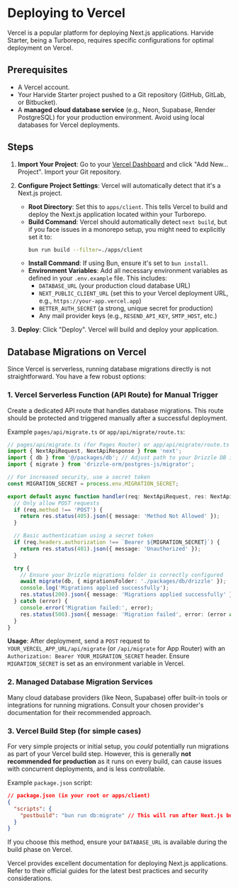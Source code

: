# Deploying to Vercel

Vercel is a popular platform for deploying Next.js applications. Harvide Starter, being a Turborepo, requires specific configurations for optimal deployment on Vercel.

## Prerequisites

*   A Vercel account.
*   Your Harvide Starter project pushed to a Git repository (GitHub, GitLab, or Bitbucket).
*   A **managed cloud database service** (e.g., Neon, Supabase, Render PostgreSQL) for your production environment. Avoid using local databases for Vercel deployments.

## Steps

1.  **Import Your Project**:
    Go to your [Vercel Dashboard](https://vercel.com/dashboard) and click "Add New... Project".
    Import your Git repository.

2.  **Configure Project Settings**:
    Vercel will automatically detect that it's a Next.js project.
    *   **Root Directory**: Set this to `apps/client`. This tells Vercel to build and deploy the Next.js application located within your Turborepo.
    *   **Build Command**: Vercel should automatically detect `next build`, but if you face issues in a monorepo setup, you might need to explicitly set it to:
        ```bash
        bun run build --filter=./apps/client
        ```
    *   **Install Command**: If using Bun, ensure it's set to `bun install`.
    *   **Environment Variables**: Add all necessary environment variables as defined in your `.env.example` file. This includes:
        *   `DATABASE_URL` (your production cloud database URL)
        *   `NEXT_PUBLIC_CLIENT_URL` (set this to your Vercel deployment URL, e.g., `https://your-app.vercel.app`)
        *   `BETTER_AUTH_SECRET` (a strong, unique secret for production)
        *   Any mail provider keys (e.g., `RESEND_API_KEY`, `SMTP_HOST`, etc.)

3.  **Deploy**:
    Click "Deploy". Vercel will build and deploy your application.

## Database Migrations on Vercel

Since Vercel is serverless, running database migrations directly is not straightforward. You have a few robust options:

### 1. Vercel Serverless Function (API Route) for Manual Trigger

Create a dedicated API route that handles database migrations. This route should be protected and triggered manually after a successful deployment.

Example `pages/api/migrate.ts` or `app/api/migrate/route.ts`:
```typescript
// pages/api/migrate.ts (for Pages Router) or app/api/migrate/route.ts (for App Router)
import { NextApiRequest, NextApiResponse } from 'next';
import { db } from '@/packages/db'; // Adjust path to your Drizzle DB instance
import { migrate } from 'drizzle-orm/postgres-js/migrator';

// For increased security, use a secret token
const MIGRATION_SECRET = process.env.MIGRATION_SECRET;

export default async function handler(req: NextApiRequest, res: NextApiResponse) {
  // Only allow POST requests
  if (req.method !== 'POST') {
    return res.status(405).json({ message: 'Method Not Allowed' });
  }

  // Basic authentication using a secret token
  if (req.headers.authorization !== `Bearer ${MIGRATION_SECRET}`) {
    return res.status(401).json({ message: 'Unauthorized' });
  }

  try {
    // Ensure your Drizzle migrations folder is correctly configured
    await migrate(db, { migrationsFolder: './packages/db/drizzle' }); 
    console.log('Migrations applied successfully');
    res.status(200).json({ message: 'Migrations applied successfully' });
  } catch (error) {
    console.error('Migration failed:', error);
    res.status(500).json({ message: 'Migration failed', error: (error as Error).message });
  }
}
```
**Usage**: After deployment, send a `POST` request to `YOUR_VERCEL_APP_URL/api/migrate` (or `/api/migrate` for App Router) with an `Authorization: Bearer YOUR_MIGRATION_SECRET` header. Ensure `MIGRATION_SECRET` is set as an environment variable in Vercel.

### 2. Managed Database Migration Services

Many cloud database providers (like Neon, Supabase) offer built-in tools or integrations for running migrations. Consult your chosen provider's documentation for their recommended approach.

### 3. Vercel Build Step (for simple cases)

For very simple projects or initial setup, you *could* potentially run migrations as part of your Vercel build step. However, this is generally **not recommended for production** as it runs on every build, can cause issues with concurrent deployments, and is less controllable.

Example `package.json` script:
```json
// package.json (in your root or apps/client)
{
  "scripts": {
    "postbuild": "bun run db:migrate" // This will run after Next.js build
  }
}
```
If you choose this method, ensure your `DATABASE_URL` is available during the build phase on Vercel.

Vercel provides excellent documentation for deploying Next.js applications. Refer to their official guides for the latest best practices and security considerations.
